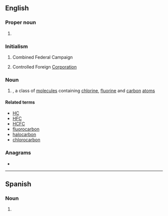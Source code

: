 ==English==

===Proper noun===
{{en-proper noun}}

# {{lb|en|soccer}} {{initialism of|en|{{w|Chelsea Football Club}}}}

===Initialism===
{{rfc-header|en|Initialism}}
{{head|en|initialism}}

# {{lb|en|US}} Combined Federal Campaign
# {{lb|en|business}} Controlled Foreign [[corporation|Corporation]]

===Noun===
{{en-noun}}

# {{lb|en|organic chemistry}} {{initialism of|en|chlorofluorocarbon}}, a class of [[molecule]]s containing [[chlorine]], [[fluorine]] and [[carbon]] [[atom]]s

====Related terms====
{{sense|chlorofluorocarbon}}
* [[HC]]
* [[HFC]]
* [[HCFC]]
* [[fluorocarbon]]
* [[halocarbon]]
* [[chlorocarbon]]

===Anagrams===
* {{anagrams|en|a=ccf|CCF|Ccf|FCC|ccf|fcc}}

----

==Spanish==
{{wikipedia}}

===Noun===
{{es-noun|m|CFC}}

# {{lb|es|organic chemistry}} {{initialism of|es|clorofluorocarbono}}